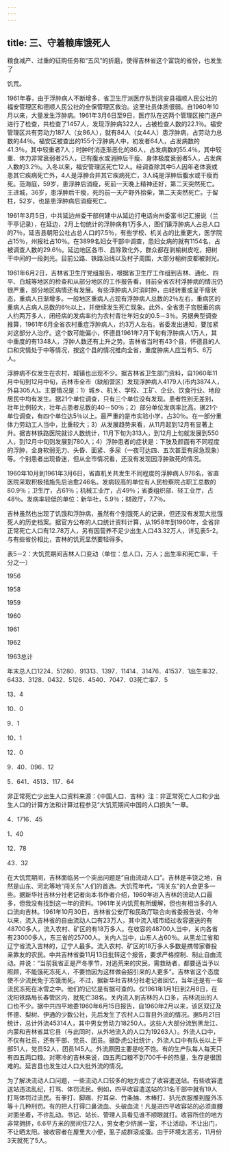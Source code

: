 ```yaml
---
---
---
```

title: 三、守着粮库饿死人
---



粮食减产、过重的征购任务和“五风”的折磨，使得吉林省这个富饶的省份，也发生了

饥荒。

1961年春，由于浮肿病人不断增多，省卫生厅派医疗队到洮安县福顺人民公社的福安管理区和德顺人民公社的全保管理区救治。这里社员体质很弱。自1960年10月以来，大量发生浮肿病。1961年3月6日至9日，医疗队在这两个管理区按门逐户进行了检查，共检查了1457人，发现浮肿病322人，占被检查人数的22.1％。福安管理区共有劳动力187人（女86人），就有84人（女44人）患浮肿病，占劳动力总数的44％。福安区被查出的155个浮肿病人中，初发者64人，占发病数的41.3％，其中较重者7人；时肿时消逐渐恶化的86人，占发病数的55.4％，其中较重、体力非常衰弱者25人，已有腹水或消肿后干瘦、身体极度衰弱者5人，占发病人数的3.2％。入冬以来，福安管理区死亡12人。经调查除其中5人因年老体衰或患其它疾病死亡外，4人是浮肿合并其它疾病死亡，3人纯是浮肿后腹水或干瘦而死。范海庭，59岁，患浮肿后消瘦，死前一天晚上精神还好，第二天突然死亡。王进城，36岁，患浮肿后干瘦，死的前一天产野外拾柴，第二天突然死亡。于留柱，52岁，也是患浮肿病后消瘦死亡。

1961年3月5日，中共延边州委干部何建中从延边打电话向州委富书记汇报说（兰干亭记录），在延边，2月上旬统计的浮肿病有1万多人，图们镇浮肿病人占总人口的7％，延吉县朝阳公社占总人口的7.5％，有些学校、机关占的比重更大，医学院占15％，州报社占10％。在3899名妇女干部中调查，患妇女病的就有1154名，占被调查人数的29.6％。延边地区各市、县除敦化外，群众都在剥榆树皮吃，把树干中间的一段剥光。目前公路、铁路沿线以及村子周围，大部分榆树皮都被剥光。

1961年6月2日，吉林省卫生厅党组报告，根据省卫生厅工作组到吉林、通化、四平、白城等地区的检查和从部分地区的工作报告看，目前全省农村浮肿病的情况仍很严重，部分地区病情还有发展。有些浮肿病人时消时肿，由轻转重或呈干瘦状态，重病人日渐增多。一般地区重病人占现有浮肿病人总数的2％左右，重病区的重病人占病人总数的6％以上，并继续发生死亡现象。此外，全省患子宫脱垂的病人约两万多人，闭经病的发病率约为农村青壮年妇女的0.5－3％。另据典型调查推算，1961年6月全省农村重症浮肿病人，约3万人左右。省委发出通知，要加紧对这部分人治疗。这个数可能偏小，怀德县1961年7月下旬有浮肿病人1万人，其中重度的有1348人，浮肿人数还有上升之势。吉林省当时有43个县，怀德县的人口和灾情处于中等情况，按这个县的情况推向全省，重度肿病人应当有5、6万人。

浮肿病不仅发生在农村，城镇也出现不少。据吉林省卫生部门资料，自1960年11月中旬到12月中旬，吉林市全市（缺船营区）发现浮肿病人4179人(市内3874人，外县305人)。主要情况是：1）城乡、机关、学校、工矿、企业、饮食行业、地段居民中均有发生。据21个单位调查，只有三个单位没有发现。患者性别无差别，壮年比例较大，壮年占患者总数的40－50％；2）部分单位发病率比高。据21个单位调查，有四个单位达5％以上。最严重的是市实验小学，占30％。在一部分重体力劳动工人当中，比重较大；3）从发展趋势来看，从11月起到12月有显著上升。据吉林铁路医院就诊人数统计，11月下旬为313人，到12月上旬就发展到550人，到12月中旬则发展到780人；4）浮肿患者的症状是：下肢及颜面有不同程度的浮肿，全身软弱无力、头昏、面紧、多尿（一夜可达四、五次甚至有尿急现象）等。个别患者出现昏迷，但从全市情况看，还没有发现因浮肿致死的情况。

1960年10月到1961年3月6日，省直机关共发生不同程度的浮肿病人976名，省直医院采取积极措施先后治愈246名。发病较高的单位有人民检察院占职工总数的80.9％；卫生厅，占61％；机械工业厅，占49％；省委组织部、轻工业厅，占48％。发病率较低的单位：新华社，5.9％；财政厅，7.7％。

吉林虽然也出现了饥饿和浮肿病，虽然有个别饿死人的记录，但还没有发现大批饿死人的历史档案。据官方公布的人口统计资料计算，从1958年到1960年，全省非正常死亡人口有12.78万人，另有因营养不足少出生人口43.32万人，详见表5-2。与有些省份相比，吉林的饥荒显然要轻得多。

表5－2：大饥荒期间吉林人口变动（单位：总人口，万人；出生率和死亡率，千分之一）

1956

1958

1959

1960

1961

1962

1963总计

年末总人口1224．51280．91313．1397．11414．31476．41537．1出生率32．6433．3128．0432．5126．4540．7047．03死亡率7．5

13．4

10．0

9．1

10．1

12．0

9．40．096．12

5．641．4513．117．64

非正常死亡少出生人口资料来源：《中国人口．吉林》注：非正常死亡人口和少出生人口的计算方法和计算过程参见“大饥荒期间中国的人口损失”一章。

4．1716．45

1．40

12．78

43．32

在大饥荒期间，吉林面临另一个突出问题是“自由流动人口”。吉林是丰饶之地，自然是山东、河北等地“闯关东”人们的首选。大饥荒年代，“闯关东”的人会更多一些。据新华社吉林分社老记者向本书作者介绍，1960年进入吉林的流动人口最多，但我没有找到这一年的资料。1961年关内饥荒有所缓解，但也有相当多的人口流向吉林。1961年10月30日，吉林省公安厅和民政厅联合向省委报告说，今年以来，流入吉林省的自由流动人口有23万人，其中流入城市经过收容遣送的有48700多人，流入农村、矿区的有18万多人。在收容的48700人当中，关内各省有23000多人，东三省的25700人。关内人当中，山东人占60％。从黑龙江省和辽宁省流入吉林的，辽宁人最多。流入农村、矿区的18万多人多数是携带家眷投亲靠友的农民。中共吉林省委11月13日批转这个报告，要求严格控制、制止自由流动。并说：“当前我省正是严冬季节，对逃荒来的灾民，需救助者，都要适当予以照顾，不能饿死冻死人，不要怕因为这样做会招引来的人更多”。吉林省这个态度使不少流民免于冻饿而死。不过，据新华社吉林分社老记者回忆，当年还是有一些流民冻死在冰雪之中。他们的记忆是有据可查的。仅1961年1月1日到2月8日，在沈阳铁路局长春管区内，就死亡38名。关内流入到吉林的人口多，吉林流出的人口也不少。据中共四平地委1960年6月15日报告，自1960年2月以来，该区双辽及怀德、梨树、伊通的少数公社，先后发生了农村人口盲目外流的情况。据5月21日统计，总计外流45314人，其中男女劳动力18250人。这些人大部分流到黑龙江、内蒙和吉林省其它县（与此同时，从外地流入的人口为19263人）。外流人口中，不仅有社员，还有干部、党员、团员。据卧虎公社统计，外流人口中有队长以上干部51人，党员52人，团员145人。外流原因主要是吃不饱。有的生产队每人每天只有四五两口粮。对寒冷的吉林来说，四五两口粮不到700千卡的热量，生存是很困难的。延吉县也发生过人口大批外流的情况。

为了解决流动人口问题，一些流动人口较多的地方成立了收容遣送站。有些收容遣送站违法乱纪，打骂、体罚流民。例如，四平收容遣送站的31名干部中就有19人打骂体罚过流民。有拳打、脚踢、拧耳朵、竹条抽、木棒打、扒光衣服推到屋外冻等十几种刑罚。有的把人打得口鼻流血、头破血流！凡是进四平收容站的必须直腰对面坐着，不许乱动。书记、站长、管理人员看见谁不顺眼就打。收容所住的地方非常拥挤，6.6平方米的房间住72人，男女老少挤居一室，不让活动，不让出门，不让晒太阳。被收容者在屋里大小便，虱子成群滚成蛋。由于环境太恶劣，11月份3天就死了5人。